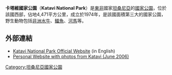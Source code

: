 {{Infobox Protected area
| name=卡塔維國家公園
| iucn_category = II
| photo = Katavi sunset.jpg
| photo_width = 300
| photo_caption =
| location ={{flag|Tanzania}}
| nearest_city = 
|map=Tanzania
| lat_d = 6
| lat_m = 50
| lat_s = 
| lat_NS = S
| long_d = 31
| long_m = 15
| long_s = 
| long_EW = E
| area =4,471平方公里
| established =1974年
| visitation_num = 
| visitation_year = 
| governing_body = 
}}

'''卡塔維國家公園'''（'''Katavi National Park'''）是[[東非|東非]]國家[[坦桑尼亞|坦桑尼亞]]的[[國家公園|國家公園]]，位於該國西部，佔地4,471平方公里，成立於1974年，是該國面積第三大的國家公園，野生動物包括[[非洲水牛|非洲水牛]]、[[鱷魚|鱷魚]]、[[河馬|河馬]]等。

==外部連結==
*[https://web.archive.org/web/20170630070138/http://www.katavipark.org/ Katavi National Park Official Website] (in English)
* [http://www.photo-hh.com/Photos-I/Pages/Southern_Tanzania.html#51 Personal Website with photos from Katavi (June 2006)]{{Wayback|url=http://www.photo-hh.com/Photos-I/Pages/Southern_Tanzania.html#51 |date=20111128190841 }}

{{Tanzania-stub}}
{{DEFAULTSORT:Katavi}}
[[Category:坦桑尼亞國家公園|Category:坦桑尼亞國家公園]]